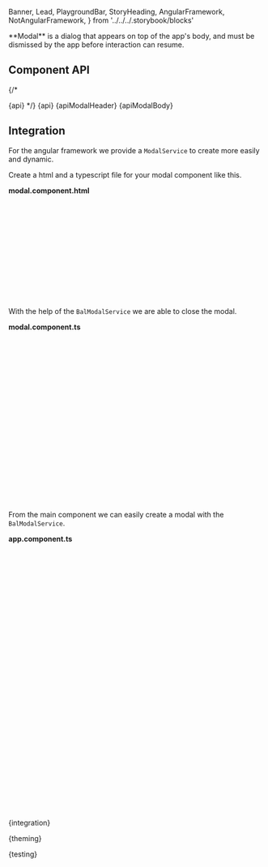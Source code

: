   Banner,
  Lead,
  PlaygroundBar,
  StoryHeading,
  AngularFramework,
  NotAngularFramework,
} from '../../../.storybook/blocks'

<Meta of={ModalStories} />

<StoryHeading of={ModalStories.Basic} hidden></StoryHeading>

<Banner of={ModalStories} />

<Lead>
  **Modal** is a dialog that appears on top of the app's body, and must be dismissed by the app before interaction can
  resume.
</Lead>

<Canvas of={ModalStories.Basic} sourceState="shown" className="has-visible-overflow" />

<PlaygroundBar of={ModalStories.Basic}></PlaygroundBar>

## Component API
{/* 

<Markdown>{api}</Markdown> */}
<Markdown>{api}</Markdown>
<Markdown>{apiModalHeader}</Markdown>
<Markdown>{apiModalBody}</Markdown>

## Integration


<AngularFramework>

For the angular framework we provide a `ModalService` to create more easily and dynamic.

Create a html and a typescript file for your modal component like this.

**modal.component.html**

```html
<bal-modal-header>Modal Title</bal-modal-header>
<bal-modal-body>
  <p>{{ firstName }}</p>
  <p>{{ lastName }}</p>
  <p>
    Lorem ipsum dolor sit amet, consectetur adipiscing elit, sed do eiusmod tempor incididunt ut labore et dolore magna
    aliqua.
  </p>
  <bal-button-group position="right" class="mt-medium">
    <bal-button color="link" (click)="closeModal()">Cancel</bal-button>
    <bal-button color="primary" (click)="closeModal()">Okay</bal-button>
  </bal-button-group>
</bal-modal-body>
```

With the help of the `BalModalService` we are able to close the modal.

**modal.component.ts**

```typescript
import { Component, Input } from '@angular/core'
import { BalModalService } from '@baloise/design-system-components-angular'

@Component({
  selector: 'app-modal',
  templateUrl: './modal.component.html',
})
export class ModalComponent {
  // Data passed in by componentProps
  @Input() firstName!: string
  @Input() lastName!: string

  constructor(private modalService: BalModalService) {}

  closeModal() {
    // using the injected ModalController this page
    // can "dismiss" itself and optionally pass back data
    this.modalService.dismiss({
      dismissed: true,
    })
  }
}
```

From the main component we can easily create a modal with the `BalModalService`.

**app.component.ts**

```typescript
import { Component } from '@angular/core'
import { BalModalService } from '@baloise/design-system-components-angular'
import { ModalComponent } from './modal.component'

@Component({
  selector: 'app-modal-page',
  templateUrl: './modal-page.component.html',
})
export class ModalPageComponent {
  modal!: HTMLBalModalElement

  constructor(private modalService: BalModalService) {}

  async openModal() {
    this.modal = await this.modalService.create({
      component: ModalComponent,
      componentProps: {
        firstName: 'Peter',
        lastName: 'Parker',
      },
    })
    await this.modal.present()

    // Collect the data from the modal through the dismiss event
    const { data } = await this.modal.onWillDismiss()

    // React onDidDismiss
    await this.modal.onDidDismiss()
    someFunctionToDoOnDidDismissAction()
  }

  closeModal() {
    this.modal.dismiss()
  }
}
```

</AngularFramework>

<NotAngularFramework>
  <Markdown>{integration}</Markdown>
</NotAngularFramework>


<Markdown>{theming}</Markdown>


<Markdown>{testing}</Markdown>
